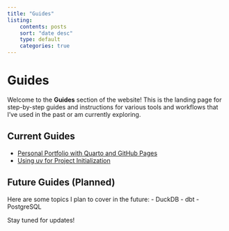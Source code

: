 ```yaml
---
title: "Guides"
listing:
    contents: posts
    sort: "date desc"
    type: default
    categories: true
---
```


# Guides

Welcome to the **Guides** section of the website! This is the landing page for step-by-step guides and instructions for various tools and workflows that I've used in the past or am currently exploring.

## Current Guides

- [Personal Portfolio with Quarto and GitHub Pages](quarto/quarto.qmd)
- [Using uv for Project Initialization](uv/uv.qmd)

## Future Guides (Planned)

Here are some topics I plan to cover in the future:
- DuckDB
- dbt
- PostgreSQL

Stay tuned for updates!
